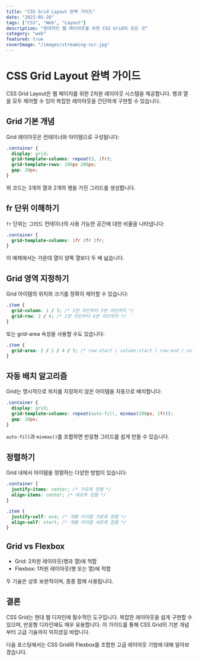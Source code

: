 ```yaml
---
title: "CSS Grid Layout 완벽 가이드"
date: "2023-05-20"
tags: ["CSS", "Web", "Layout"]
description: "현대적인 웹 레이아웃을 위한 CSS Grid의 모든 것"
category: "web"
featured: true
coverImage: "/images/streaming-ssr.jpg"
---
```


# CSS Grid Layout 완벽 가이드

CSS Grid Layout은 웹 페이지를 위한 2차원 레이아웃 시스템을 제공합니다. 행과 열을 모두 제어할 수 있어 복잡한 레이아웃을 간단하게 구현할 수 있습니다.

## Grid 기본 개념

Grid 레이아웃은 컨테이너와 아이템으로 구성됩니다:

```css
.container {
  display: grid;
  grid-template-columns: repeat(3, 1fr);
  grid-template-rows: 100px 200px;
  gap: 20px;
}
```

위 코드는 3개의 열과 2개의 행을 가진 그리드를 생성합니다.

## fr 단위 이해하기

`fr` 단위는 그리드 컨테이너의 사용 가능한 공간에 대한 비율을 나타냅니다:

```css
.container {
  grid-template-columns: 1fr 2fr 1fr;
}
```

이 예제에서는 가운데 열이 양쪽 열보다 두 배 넓습니다.

## Grid 영역 지정하기

Grid 아이템의 위치와 크기를 정확히 제어할 수 있습니다:

```css
.item {
  grid-column: 1 / 3; /* 1번 라인부터 3번 라인까지 */
  grid-row: 2 / 4; /* 2번 라인부터 4번 라인까지 */
}
```

또는 grid-area 속성을 사용할 수도 있습니다:

```css
.item {
  grid-area: 2 / 1 / 4 / 3; /* row-start / column-start / row-end / column-end */
}
```

## 자동 배치 알고리즘

Grid는 명시적으로 위치를 지정하지 않은 아이템을 자동으로 배치합니다:

```css
.container {
  display: grid;
  grid-template-columns: repeat(auto-fill, minmax(200px, 1fr));
  gap: 20px;
}
```

`auto-fill`과 `minmax()`를 조합하면 반응형 그리드를 쉽게 만들 수 있습니다.

## 정렬하기

Grid 내에서 아이템을 정렬하는 다양한 방법이 있습니다:

```css
.container {
  justify-items: center; /* 가로축 정렬 */
  align-items: center; /* 세로축 정렬 */
}

.item {
  justify-self: end; /* 개별 아이템 가로축 정렬 */
  align-self: start; /* 개별 아이템 세로축 정렬 */
}
```

## Grid vs Flexbox

- Grid: 2차원 레이아웃(행과 열)에 적합
- Flexbox: 1차원 레이아웃(행 또는 열)에 적합

두 기술은 상호 보완적이며, 종종 함께 사용됩니다.

## 결론

CSS Grid는 현대 웹 디자인에 필수적인 도구입니다. 복잡한 레이아웃을 쉽게 구현할 수 있으며, 반응형 디자인에도 매우 유용합니다. 이 가이드를 통해 CSS Grid의 기본 개념부터 고급 기술까지 익히셨길 바랍니다.

다음 포스팅에서는 CSS Grid와 Flexbox를 조합한 고급 레이아웃 기법에 대해 알아보겠습니다.

